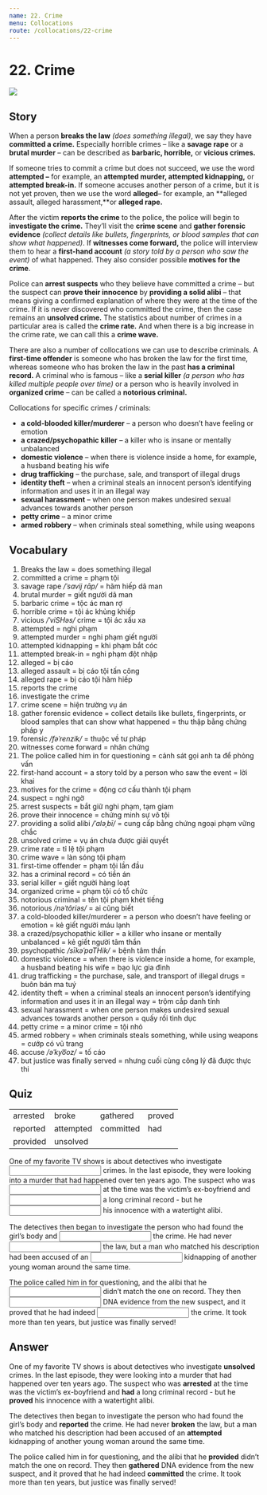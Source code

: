```yaml
---
name: 22. Crime
menu: Collocations
route: /collocations/22-crime
---
```



# 22. Crime

<Image src="/public/crime.jpg"/>

## Story

When a person **breaks the law** _(does something illegal)_, we say they have **committed a crime.** Especially horrible crimes – like a **savage rape** or a **brutal murder** – can be described as **barbaric, horrible,** or **vicious crimes.**

If someone tries to commit a crime but does not succeed, we use the word **attempted –** for example, an **attempted murder, attempted kidnapping,** or **attempted break-in.** If someone accuses another person of a crime, but it is not yet proven, then we use the word **alleged**– for example, an **alleged assault, alleged harassment,**or **alleged rape.**

After the victim **reports the crime** to the police, the police will begin to **investigate the crime.** They’ll visit the **crime scene** and **gather forensic evidence** _(collect details like bullets, fingerprints, or blood samples that can show what happened)_. If **witnesses come forward,** the police will interview them to hear a **first-hand account** _(a story told by a person who saw the event)_ of what happened. They also consider possible **motives for the crime**.

Police can **arrest suspects** who they believe have committed a crime – but the suspect can **prove their innocence** by **providing a solid alibi** – that means giving a confirmed explanation of where they were at the time of the crime. If it is never discovered who committed the crime, then the case remains an **unsolved crime.** The statistics about number of crimes in a particular area is called the **crime rate.** And when there is a big increase in the crime rate, we can call this a **crime wave.**

There are also a number of collocations we can use to describe criminals. A **first-time offender** is someone who has broken the law for the first time, whereas someone who has broken the law in the past **has a criminal record.** A criminal who is famous – like a **serial killer** _(a person who has killed multiple people over time)_ or a person who is heavily involved in **organized crime** – can be called a **notorious criminal.**

Collocations for specific crimes / criminals:

- **a cold-blooded killer/murderer** – a person who doesn’t have feeling or emotion
- **a crazed/psychopathic killer** – a killer who is insane or mentally unbalanced
- **domestic violence** – when there is violence inside a home, for example, a husband beating his wife
- **drug trafficking** – the purchase, sale, and transport of illegal drugs
- **identity theft** – when a criminal steals an innocent person’s identifying information and uses it in an illegal way
- **sexual harassment** – when one person makes undesired sexual advances towards another person
- **petty crime** – a minor crime
- **armed robbery** – when criminals steal something, while using weapons

## Vocabulary

1. Breaks the law = does something illegal
2. committed a crime = phạm tội
3. savage rape _/ˈsavij rāp/_ = hãm hiếp dã man
4. brutal murder = giết người dã man
5. barbaric crime = tộc ác man rợ
6. horrible crime = tội ác khủng khiếp
7. vicious _/ˈviSHəs/_ crime = tội ác xấu xa
8. attempted = nghi phạm
9. attempted murder = nghi phạm giết người
10. attempted kidnapping = khi phạm bắt cóc
11. attempted break-in = nghi phạm đột nhập
12. alleged = bị cáo
13. alleged assault = bị cáo tội tấn công
14. alleged rape = bị cáo tội hãm hiếp
15. reports the crime
16. investigate the crime
17. crime scene = hiện trường vụ án
18. gather forensic evidence = collect details like bullets, fingerprints, or blood samples that can show what happened = thu thập bằng chứng pháp y
19. forensic _/fəˈrenzik/_ = thuộc về tư pháp
20. witnesses come forward = nhân chứng
21. The police called him in for questioning = cảnh sát gọi anh ta để phỏng vấn
22. first-hand account = a story told by a person who saw the event = lời khai
23. motives for the crime = động cơ cấu thành tội phạm
24. suspect = nghi ngờ
25. arrest suspects = bắt giữ nghi phạm, tạm giam
26. prove their innocence = chứng minh sự vô tội
27. providing a solid alibi _/ˈaləˌbī/_ = cung cấp bằng chứng ngoại phạm vững chắc
28. unsolved crime = vụ án chưa được giải quyết
29. crime rate = tỉ lệ tội phạm
30. crime wave = làn sóng tội phạm
31. first-time offender = phạm tội lần đầu
32. has a criminal record = có tiền án
33. serial killer = giết người hàng loạt
34. organized crime = phạm tội có tổ chức
35. notorious criminal = tên tội phạm khét tiếng
36. notorious _/nəˈtôriəs/_ = ai cũng biết
37. a cold-blooded killer/murderer =
    a person who doesn’t have feeling or emotion = kẻ giết người máu lạnh
38. a crazed/psychopathic killer = a killer who insane or mentally unbalanced = kẻ giết người tâm thần
39. psychopathic _/sīkəˈpaTHik/_ = bệnh tâm thần
40. domestic violence = when there is violence inside a home, for example, a husband beating his wife = bạo lực gia đình
41. drug trafficking = the purchase, sale, and transport of illegal drugs = buôn bán ma tuý
42. identity theft = when a criminal steals an innocent person’s identifying information and uses it in an illegal way = trộm cắp danh tính
43. sexual harassment = when one person makes undesired sexual advances towards another person = quấy rối tình dục
44. petty crime = a minor crime = tội nhỏ
45. armed robbery = when criminals steals something, while using weapons = cướp có vũ trang
46. accuse _/əˈkyo͞oz/_ = tố cáo
47. but justice was finally served = nhưng cuối cùng công lý đã được thực thi

## Quiz

|          |           |           |        |
| -------- | --------- | --------- | ------ |
| arrested | broke     | gathered  | proved |
| reported | attempted | committed | had    |
| provided | unsolved  |

One of my favorite TV shows is about detectives who investigate <input className="input small-input"/> crimes. In the last episode, they were looking into a murder that had happened over ten years ago. The suspect who was <input className="input small-input"/> at the time was the victim’s ex-boyfriend and <input className="input small-input"/> a long criminal record - but he <input className="input small-input"/> his innocence with a watertight alibi.

The detectives then began to investigate the person who had found the girl’s body and <input className="input small-input"/> the crime. He had never <input className="input small-input"/> the law, but a man who matched his description had been accused of an <input className="input small-input"/> kidnapping of another young woman around the same time.

The police called him in for questioning, and the alibi that he <input className="input small-input"/> didn’t match the one on record. They then <input className="input small-input"/> DNA evidence from the new suspect, and it proved that he had indeed <input className="input small-input"/> the crime. It took more than ten years, but justice was finally served!

## Answer

One of my favorite TV shows is about detectives who investigate **unsolved** crimes. In the last episode, they were looking into a murder that had happened over ten years ago. The suspect who was **arrested** at the time was the victim’s ex-boyfriend and **had** a long criminal record - but he **proved** his innocence with a watertight alibi.

The detectives then began to investigate the person who had found the girl’s body and **reported** the crime. He had never **broken** the law, but a man who matched his description had been accused of an **attempted** kidnapping of another young woman around the same time.

The police called him in for questioning, and the alibi that he **provided** didn’t match the one on record. They then **gathered** DNA evidence from the new suspect, and it proved that he had indeed **committed** the crime. It took more than ten years, but justice was finally served!
